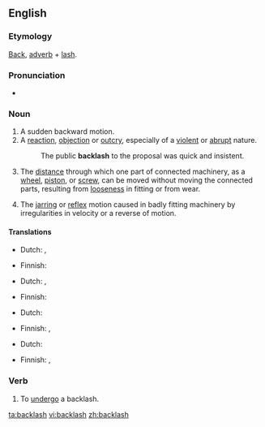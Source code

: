 {{wikipedia|dab=backlash (disambiguation)|backlash}}
==English==

===Etymology===
[[Back]], [[adverb]] + [[lash]].

===Pronunciation===
<!--This needs attention from someone who knows what they're doing :\Back"lash`\-->
*{{audio|en-us-backlash.ogg|Audio (US)}}

===Noun===
{{en-noun|es}}

# A sudden backward motion.
# A [[reaction]], [[objection]] or [[outcry]], especially of a [[violent]] or [[abrupt]] nature.
#: The public '''backlash''' to the proposal was quick and insistent.
# {{context|mechanical}} The [[distance]] through which one part of connected machinery, as a [[wheel]], [[piston]], or [[screw]], can be moved without moving the connected parts, resulting from [[loose]]ness in fitting or from wear.
# The [[jarring]] or [[reflex]] motion caused in badly fitting machinery by irregularities in velocity or a reverse of motion.

====Translations====
{{trans-top|sudden backward motion}}
* Dutch: {{t|nl|tegenstroom}}, {{t|nl|verzet}}
{{trans-mid}}
* Finnish: {{t|fi|takapotku}}
{{trans-bottom}}

{{trans-top|violent or abrubt reaction}}
* Dutch: {{t|nl|tegenstroom}}, {{t|nl|verzet}}
{{trans-mid}}
* Finnish: {{t-|fi|vastaisku}}
{{trans-bottom}}

{{trans-top|mechanical: distance of free movement between connected parts}}
* Dutch: {{t|nl|speling}}
{{trans-mid}}
* Finnish: {{t|fi|välys}}, {{t|fi|klappi}}
{{trans-bottom}}

{{trans-top|jarring motion in badly fitting machinery}}
* Dutch: {{t|nl|speling}}
{{trans-mid}}
* Finnish: {{t|fi|välys}}, {{t|fi|klappi}}
{{trans-bottom}}

===Verb===
{{en-verb|backlashes|backlashing|backlashed}}

# {{rfv-sense}} To [[undergo]] a backlash.

[[ta:backlash]]
[[vi:backlash]]
[[zh:backlash]]